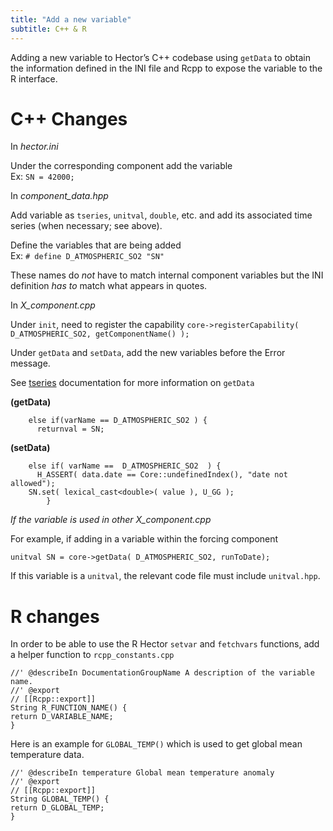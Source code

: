 ```yaml
---
title: "Add a new variable"
subtitle: C++ & R
---
```


Adding a new variable to Hector's C++ codebase using `getData` to obtain the information defined in the INI file and Rcpp to expose the variable to the R interface.

# C++ Changes

In _hector.ini_  

Under the corresponding component add the variable  
	Ex: `SN = 42000;`

In _component_data.hpp_   

Add variable as `tseries`, `unitval`, `double`, etc. and add its associated time series (when necessary; see above).

Define the variables that are being added  
Ex: `# define D_ATMOSPHERIC_SO2 "SN"`
	
These names do *not* have to match internal component variables but the INI definition *has to* match what appears in quotes.

In _X_component.cpp_ 

Under `init`, need to register the capability
	`core->registerCapability( D_ATMOSPHERIC_SO2, getComponentName() );`

Under `getData` and `setData`, add the new variables before the Error message.  

See [tseries](TimeSeries.html) documentation for more information on `getData`

**(getData)**
```
	else if(varName == D_ATMOSPHERIC_SO2 ) {
	  returnval = SN;
```

**(setData)**
```
	else if( varName ==  D_ATMOSPHERIC_SO2  ) {
	  H_ASSERT( data.date == Core::undefinedIndex(), "date not allowed");
    SN.set( lexical_cast<double>( value ), U_GG );
        }
```

_If the variable is used in other X_component.cpp_  

For example, if adding in a variable within the forcing component  

`unitval SN = core->getData( D_ATMOSPHERIC_SO2, runToDate);`

If this variable is a `unitval`, the relevant code file must include `unitval.hpp`.


# R changes {#R}


In order to be able to use the R Hector `setvar` and `fetchvars` functions, add a helper function to `rcpp_constants.cpp`

```
//' @describeIn DocumentationGroupName A description of the variable name. 
//' @export
// [[Rcpp::export]]
String R_FUNCTION_NAME() {
return D_VARIABLE_NAME;
}
```

Here is an example for `GLOBAL_TEMP()` which is used to get global mean temperature data. 

```
//' @describeIn temperature Global mean temperature anomaly
//' @export
// [[Rcpp::export]]
String GLOBAL_TEMP() {
return D_GLOBAL_TEMP;
}
```


